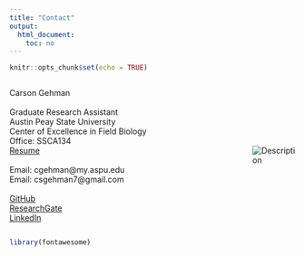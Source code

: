 ```yaml
---
title: "Contact"
output:
  html_document:
    toc: no
---
```


```r
knitr::opts_chunk$set(echo = TRUE)
```

<div style="display: flex; align-items: center;">
  <div style="flex: 1;">
  <p>Carson Gehman <br><br>  Graduate Research Assistant <br> Austin Peay State University <br> Center of Excellence in Field Biology <br> Office: SSCA134 <br> [Resume](https://docs.google.com/document/d/1BGp88Lj72oxV3lQAIW-QpsFJ24ORMobu/edit) <br><br> Email: cgehman@my.aspu.edu <br> Email: csgehman7@gmail.com <br><br> [GitHub](https://github.com/cgehman) <br>
[ResearchGate](https://www.researchgate.net/profile/Carson-Gehman-2?ev=prf_overview) <br>
[LinkedIn](https://www.linkedin.com/in/carson-gehman-4b0212203/) <br></p>
</div>
<div style="flex: 0;">
<img src="bittern.jpg" alt="Description" style="max-width: 500px; margin-left: 20px;">
</div>
</div>

```r
library(fontawesome)
```



